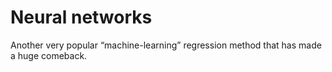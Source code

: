 
# Neural networks

Another very popular "machine-learning" regression method that has made a huge comeback. 


